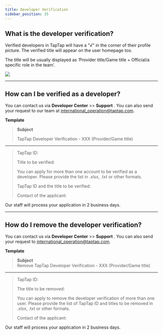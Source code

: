 ```yaml
---
title: Developer Verification
sidebar_position: 35
---
```



## What is the developer verification?

Verified developers in TapTap will have a <Blue>"√"</Blue> in the corner of their profile picture. The verified title will appear on the user homepage too.

The title will be usually displayed as ‘Provider title/Game title + Official/a specific role in the team’.

![](/img/DC-v2/developer-verification-V2.png)

---

## How can I be verified as a developer?

You can contact us via **<Blue>Developer Center</Blue>** >> **<Blue>Support</Blue>** . You can also send your request to our team at [international_operation@taptap.com](mailto:international_operation@taptap.com).

**Template**

> **Subject**
>
> TapTap Developer Verification - XXX (Provider/Game title)

---

> TapTap ID:
>
> Title to be verified:
>
> You can apply for more than one account to be verified as a developer. Please provide the list in .xlsx, .txt or other formats.
>
> TapTap ID and the title to be verified:
>
> Contact of the applicant:

Our staff will process your application in 2 business days.

---

## How do I remove the developer verification?

You can contact us via **<Blue>Developer Center</Blue>** >> **<Blue>Support</Blue>** . You can also send your request to [international_operation@taptap.com](mailto:international_operation@taptap.com).

**Template**

> **Subject**  
> Remove TapTap Developer Verification - XXX (Provider/Game title)

---

> TapTap ID:
>
> The title to be removed:
>
> You can apply to remove the developer verification of more than one user. Please provide the list of TapTap ID and titles to be removed in .xlsx, .txt or other formats.
>
> Contact of the applicant:

Our staff will process your application in 2 business days.
